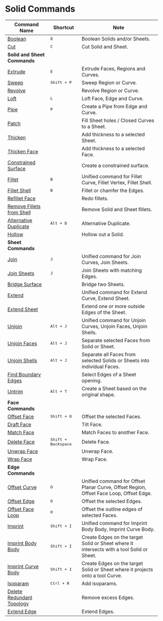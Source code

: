 # Solid Commands

| Command Name                                                 | Shortcut                     | Note                                                                                     |
| ------------------------------------------------------------ | ---------------------------- | ---------------------------------------------------------------------------------------- |
| [Boolean](/solid/boolean)                                     | <kbd>Q</kbd>                 | Boolean Solids and/or Sheets.                                                             |
| [Cut](/solid/cut)                                             | <kbd>C</kbd>                 | Cut Solid and Sheet.                                                                      |
| **Solid and Sheet Commands**                                 |                              |                                                                                          |
| [Extrude](/solid/extrude)                                     | <kbd>E</kbd>                 | Extrude Faces, Regions and Curves.                                                        |
| [Sweep](/solid/sweep)                                         | <kbd>Shift + P</kbd>         | Sweep Region or Curve.                                                                    |
| [Revolve](/solid/revolve)                                     |                              | Revolve Region or Curve.                                                                  |
| [Loft](/solid/loft)                                           | <kbd>L</kbd>                 | Loft Face, Edge and Curve.                                                                |
| [Pipe](/solid/pipe)                                           | <kbd>P</kbd>                 | Create a Pipe from Edge and Curve.                                                        |
| [Patch](/solid/patch)                                         |                              | Fill Sheet holes / Closed Curves to a Sheet.                                              |
| [Thicken](/solid/thicken)                                     |                              | Add thickness to a selected Sheet.                                                       |
| [Thicken Face](/solid/thicken-face)                           |                              | Add thickness to a selected Face.                                                        |
| [Constrained Surface](/solid/constrained-surface)             |                              | Create a constrained surface.                                                             |
| [Fillet](/solid/fillet)                                       | <kbd>B</kbd>                 | Unified command for Fillet Curve, Fillet Vertex, Fillet Shell.                            |
| [Fillet Shell](/solid/fillet-shell)                           | <kbd>B</kbd>                 | Fillet or chamfer the Edges.                                                              |
| [Refillet Face](/solid/refillet-face)                         |                              | Redo fillets.                                                                             |
| [Remove Fillets from Shell](/solid/remove-fillets-from-shell) |                              | Remove Solid and Sheet fillets.                                                           |
| [Alternative Duplicate](/solid/alternative-duplicate)         | <kbd>Alt + D</kbd>           | Alternative Duplicate.                                                                    |
| [Hollow](/solid/hollow)                                       |                              | Hollow out a Solid.                                                                       |
| **Sheet Commands**                                           |                              |                                                                                          |
| [Join](/solid/join)                                           | <kbd>J</kbd>                 | Unified command for Join Curves, Join Sheets.                                            |
| [Join Sheets](/solid/join-sheets)                             | <kbd>J</kbd>                 | Join Sheets with matching Edges.                                                         |
| [Bridge Surface](/solid/bridge-surface)                       |                              | Bridge two Sheets.                                                                        |
| [Extend](/solid/extend)                                       |                              | Unified command for Extend Curve, Extend Sheet.                                           |
| [Extend Sheet](/solid/extend-sheet)                           |                              | Extend one or more outside Edges of the Sheet.                                            |
| [Unjoin](/solid/unjoin)                                       | <kbd>Alt + J</kbd>           | Unified command for Unjoin Curves, Unjoin Faces, Unjoin Shells.                          |
| [Unjoin Faces](/solid/unjoin-faces)                           | <kbd>Alt + J</kbd>           | Separate selected Faces from Solid or Sheet.                                             |
| [Unjoin Shells](/solid/unjoin-shells)                         | <kbd>Alt + J</kbd>           | Separate all Faces from selected Solids or Sheets into individual Faces.                 |
| [Find Boundary Edges](/solid/find-boundary-edges)             |                              | Select Edges of a Sheet opening.                                                          |
| [Untrim](/solid/untrim)                                       | <kbd>Alt + T</kbd>           | Create a Sheet based on the original shape.                                               |
| **Face Commands**                                            |                              |                                                                                          |
| [Offset Face](/solid/offset-face)                             | <kbd>Shift + O</kbd>         |  Offset the selected Faces.                                                                           |
| [Draft Face](/solid/draft-face)                               |                              | Tilt Face.                                                                                |
| [Match Face](/solid/match-face)                               |                              | Match Faces to another Face.                                                              |
| [Delete Face](/solid/delete-face)                             | <kbd>Shift + Backspace</kbd> | Delete Face.                                                                              |
| [Unwrap Face](/solid/unwrap-face)                             |                              | Unwrap Face.                                                                              |
| [Wrap Face](/solid/wrap-face)                                 |                              | Wrap Face.                                                                                |
| **Edge Commands**                                            |                              |                                                                                          |
| [Offset Curve](/solid/offset-curve)                           | <kbd>O</kbd>                 | Unified command for Offset Planar Curve, Offset Region, Offset Face Loop, Offset Edge.   |
| [Offset Edge](/solid/offset-edge)                             | <kbd>O</kbd>                 | Offset the selected Edges.                                                               |
| [Offset Face Loop](/solid/offset-face-loop)                   | <kbd>O</kbd>                 | Offset the outline edges of selected Faces.                                              |
| [Imprint](/solid/imprint)                                     | <kbd>Shift + I</kbd>         | Unified command for Imprint Body Body, Imprint Curve Body.                                |
| [Imprint Body Body](/solid/imprint-body-body)                 | <kbd>Shift + I</kbd>         | Create Edges on the target Solid or Sheet where it intersects with a tool Solid or Sheet. |
| [Imprint Curve Body](/solid/imprint-curve-body)               | <kbd>Shift + I</kbd>         | Create Edges on the target Solid or Sheet where it projects onto a tool Curve.            |
| [Isoparam](/solid/isoparam)                                   | <kbd>Ctrl + R</kbd>          | Add isoparams.                                                                    |
| [Delete Redundant Topology](/solid/delete-redundant-topology) |                              | Remove excess Edges.                                                                      |
| [Extend Edge](/solid/extend-edge)                             |                              | Extend Edges.                                                                             |